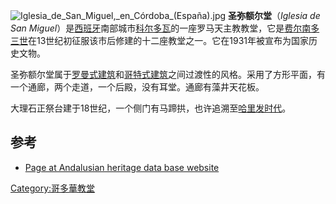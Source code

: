 [[File:Iglesia_de_San_Miguel,_en_Córdoba_(España).jpg|thumb]]
'''圣弥额尔堂'''（''Iglesia de San Miguel''）是[[西班牙|西班牙]]南部城市[[科尔多瓦|科尔多瓦]]的一座罗马天主教教堂，它是[[费尔南多三世|费尔南多三世]]在13世纪初征服该市后修建的十二座教堂之一。它在1931年被宣布为国家历史文物。

圣弥额尔堂属于[[罗曼式建筑|罗曼式建筑]]和[[哥特式建筑|哥特式建筑]]之间过渡性的风格。采用了方形平面，有一个通廊，两个走道，一个后殿，没有耳堂。通廊有藻井天花板。

大理石正祭台建于18世纪，一个侧门有马蹄拱，也许追溯至[[科尔多瓦哈里发|哈里发时代]]。

==参考==
*[http://www.iaph.es/patrimonio-inmueble-andalucia/resumen.do?id=i245623 Page at Andalusian heritage data base website] {{Wayback|url=http://www.iaph.es/patrimonio-inmueble-andalucia/resumen.do?id=i245623 |date=20120327210029 }} {{es icon}}

{{DEFAULTSORT:San Miguel, Cordoba}}
[[Category:哥多華教堂|Category:哥多華教堂]]